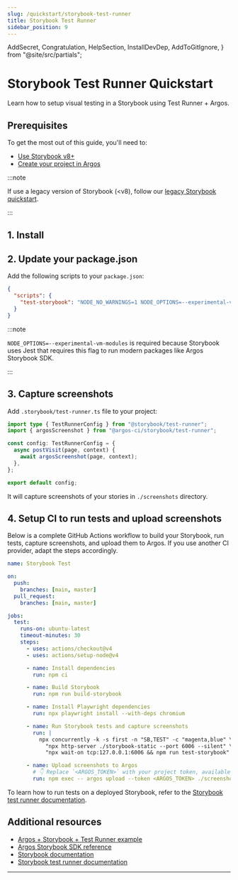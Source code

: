 ```yaml
---
slug: /quickstart/storybook-test-runner
title: Storybook Test Runner
sidebar_position: 9
---
```


  AddSecret,
  Congratulation,
  HelpSection,
  InstallDevDep,
  AddToGitIgnore,
} from "@site/src/partials";

# Storybook Test Runner Quickstart

Learn how to setup visual testing in a Storybook using Test Runner + Argos.

## Prerequisites

To get the most out of this guide, you'll need to:

- [Use Storybook v8+](https://storybook.js.org/docs/get-started/install)
- [Create your project in Argos](https://app.argos-ci.com/new)

:::note

If use a legacy version of Storybook (\<v8), follow our [legacy Storybook quickstart](/quickstart/storybook-legacy).

:::

## 1. Install

<InstallDevDep
  dependency="@argos-ci/cli @argos-ci/storybook @storybook/test-runner"
  showCliLink
/>

## 2. Update your package.json

Add the following scripts to your `package.json`:

```json title="package.json"
{
  "scripts": {
    "test-storybook": "NODE_NO_WARNINGS=1 NODE_OPTIONS=--experimental-vm-modules test-storybook"
  }
}
```

:::note

`NODE_OPTIONS=--experimental-vm-modules` is required because Storybook uses Jest that requires this flag to run modern packages like Argos Storybook SDK.

:::

## 3. Capture screenshots

Add `.storybook/test-runner.ts` file to your project:

```ts title=".storybook/test-runner.ts"
import type { TestRunnerConfig } from "@storybook/test-runner";
import { argosScreenshot } from "@argos-ci/storybook/test-runner";

const config: TestRunnerConfig = {
  async postVisit(page, context) {
    await argosScreenshot(page, context);
  },
};

export default config;
```

It will capture screenshots of your stories in `./screenshots` directory.

<AddToGitIgnore path="./screenshots" />

## 4. Setup CI to run tests and upload screenshots

Below is a complete GitHub Actions workflow to build your Storybook, run tests, capture screenshots, and upload them to Argos.
If you use another CI provider, adapt the steps accordingly.

```yml title=".github/workflows/storybook-test.yml"
name: Storybook Test

on:
  push:
    branches: [main, master]
  pull_request:
    branches: [main, master]

jobs:
  test:
    runs-on: ubuntu-latest
    timeout-minutes: 30
    steps:
      - uses: actions/checkout@v4
      - uses: actions/setup-node@v4

      - name: Install dependencies
        run: npm ci

      - name: Build Storybook
        run: npm run build-storybook

      - name: Install Playwright dependencies
        run: npx playwright install --with-deps chromium

      - name: Run Storybook tests and capture screenshots
        run: |
          npx concurrently -k -s first -n "SB,TEST" -c "magenta,blue" \
            "npx http-server ./storybook-static --port 6006 --silent" \
            "npx wait-on tcp:127.0.0.1:6006 && npm run test-storybook"

      - name: Upload screenshots to Argos
        # 👇 Replace `<ARGOS_TOKEN>` with your project token, available in your Argos project settings.
        run: npm exec -- argos upload --token <ARGOS_TOKEN> ./screenshots
```

To learn how to run tests on a deployed Storybook, refer to the [Storybook test runner documentation](https://storybook.js.org/docs/writing-tests/test-runner#set-up-ci-to-run-tests).

<Congratulation />

## Additional resources

- [Argos + Storybook + Test Runner example](https://github.com/argos-ci/argos-javascript/tree/main/examples/storybook-test-runner)
- [Argos Storybook SDK reference](/storybook)
- [Storybook documentation](https://storybook.js.org/docs)
- [Storybook test runner documentation](https://storybook.js.org/docs/writing-tests/test-runner)

---

<HelpSection />
